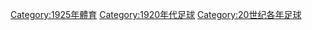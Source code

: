 {{Commons category|1925 in association football}}

[[Category:1925年體育|Category:1925年體育]]
[[Category:1920年代足球|Category:1920年代足球]]
[[Category:20世纪各年足球|Category:20世纪各年足球]]
